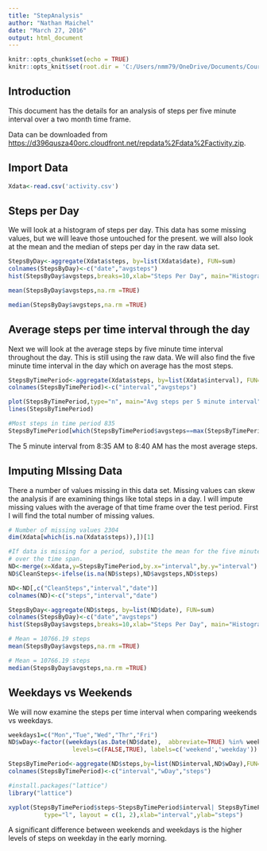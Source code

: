 ```yaml
---
title: "StepAnalysis"
author: "Nathan Maichel"
date: "March 27, 2016"
output: html_document
---
```


```r
knitr::opts_chunk$set(echo = TRUE)
knitr::opts_knit$set(root.dir = 'C:/Users/nmm79/OneDrive/Documents/Coursera/Data Science/Reproducible Research/Week 1/Data')

```


## Introduction
This document has the details for an analysis of steps per five minute interval over a two month time frame.

Data can be downloaded from <https://d396qusza40orc.cloudfront.net/repdata%2Fdata%2Factivity.zip>.

## Import Data

```r

Xdata<-read.csv('activity.csv')
```

## Steps per Day
We will look at a histogram of steps per day.  This data has some missing values, but we will leave those untouched for the present.  we will also look at the mean and the median of steps per day in the raw data set.

```r

StepsByDay<-aggregate(Xdata$steps, by=list(Xdata$date), FUN=sum)
colnames(StepsByDay)<-c("date","avgsteps")
hist(StepsByDay$avgsteps,breaks=10,xlab="Steps Per Day", main="Histogram of steps per day in raw data")

mean(StepsByDay$avgsteps,na.rm =TRUE)

median(StepsByDay$avgsteps,na.rm =TRUE)

```

## Average steps per time interval through the day
Next we will look at the average steps by five minute time interval throughout the day.  This is still using the raw data.  We will also find the five minute time interval in the day which on average has the most steps. 

```r


StepsByTimePeriod<-aggregate(Xdata$steps, by=list(Xdata$interval), FUN=mean,na.rm=TRUE)
colnames(StepsByTimePeriod)<-c("interval","avgsteps")

plot(StepsByTimePeriod,type="n", main="Avg steps per 5 minute interval", ylab="steps")
lines(StepsByTimePeriod)

#Most steps in time period 835
StepsByTimePeriod[which(StepsByTimePeriod$avgsteps==max(StepsByTimePeriod$avgsteps)),]


```

The 5 minute interval from 8:35 AM to 8:40 AM has the most average steps. 


## Imputing MIssing Data
There a number of values missing in this data set.  Missing values can skew the analysis if are examining things like total steps in a day.  I will impute missing values with the average of that time frame over the test period.  First I will find the total number of missing values.

```r

# Number of missing values 2304
dim(Xdata[which(is.na(Xdata$steps)),])[1]

#If data is missing for a period, substite the mean for the five minute period 
# over the time span.
ND<-merge(x=Xdata,y=StepsByTimePeriod,by.x="interval",by.y="interval")
ND$CleanSteps<-ifelse(is.na(ND$steps),ND$avgsteps,ND$steps)

ND<-ND[,c("CleanSteps","interval","date")]
colnames(ND)<-c("steps","interval","date")

StepsByDay<-aggregate(ND$steps, by=list(ND$date), FUN=sum)
colnames(StepsByDay)<-c("date","avgsteps")
hist(StepsByDay$avgsteps,breaks=10,xlab="Steps Per Day", main="Histogram of steps per day in after imputing values")

# Mean = 10766.19 steps
mean(StepsByDay$avgsteps,na.rm =TRUE)

# Mean = 10766.19 steps
median(StepsByDay$avgsteps,na.rm =TRUE)

```

## Weekdays vs Weekends
We will now examine the steps per time interval when comparing weekends vs weekdays.

```r
weekdays1=c("Mon","Tue","Wed","Thr","Fri")
ND$wDay<-factor((weekdays(as.Date(ND$date),  abbreviate=TRUE) %in% weekdays1),
                  levels=c(FALSE,TRUE), labels=c('weekend','weekday'))

StepsByTimePeriod<-aggregate(ND$steps,by=list(ND$interval,ND$wDay),FUN=mean,na.rm=TRUE)
colnames(StepsByTimePeriod)<-c("interval","wDay","steps")

#install.packages("lattice")
library("lattice")

xyplot(StepsByTimePeriod$steps~StepsByTimePeriod$interval| StepsByTimePeriod$wDay,
          type="l", layout = c(1, 2),xlab="interval",ylab="steps")
```

A significant difference between weekends and weekdays is the higher levels of steps on weekday in the early morning.


